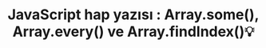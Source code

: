 ---
title: 'JavaScript hap yazısı : Array.some(), Array.every() ve Array.findIndex()💡'
publishedAt: '2024-04-14'
summary: ''
slug: ''
link: 'https://muratdogan.medium.com/javascript-hap-yaz%C4%B1s%C4%B1-array-some-array-every-ve-array-findindex-f59aa2d87888'
tag: 'javascript'
---